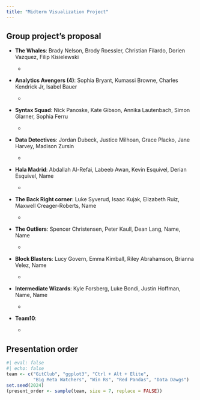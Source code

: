 ```yaml
---
title: "Midterm Visualization Project"
---
```


## Group project's proposal

-   [**The Whales**]{.blue}: Brady Nelson, Brody Roessler, Christian Filardo, Dorien Vazquez, Filip Kisielewski

    -   

-   [**Analytics Avengers (4)**]{.blue}: Sophia Bryant, Kumassi Browne, Charles Kendrick Jr, Isabel Bauer

    -   

-   [**Syntax Squad**]{.blue}: Nick Panoske, Kate Gibson, Annika Lautenbach, Simon Glarner, Sophia Ferru

    -   

-   [**Data Detectives**]{.blue}: Jordan Dubeck, Justice Milhoan, Grace Placko, Jane Harvey, Madison Zursin

    -   

-   [**Hala Madrid**]{.blue}: Abdallah Al-Refai, Labeeb Awan, Kevin Esquivel, Derian Esquivel, [Name]{.blue}

    -   

-   [**The Back Right corner**]{.blue}: Luke Syverud, Isaac Kujak, Elizabeth Ruiz, Maxwell Creager-Roberts, [Name]{.blue}

    -   

-   [**The Outliers**]{.blue}: Spencer Christensen, Peter Kaull, Dean Lang, [Name]{.blue}, [Name]{.blue}

    -   

-   [**Block Blasters**]{.blue}: Lucy Govern, Emma Kimball, Riley Abrahamson, Brianna Velez, [Name]{.blue}

    -   

-   [**Intermediate Wizards**]{.blue}: Kyle Forsberg, Luke Bondi, Justin Hoffman, [Name]{.blue}, [Name]{.blue}

    -   

-   **Team10**:

    -   

## Presentation order

```r
#| eval: false
#| echo: false
team <- c("GitClub", "ggplot3", "Ctrl + Alt + Elite", 
          "Big Meta Watchers", "Win Rs", "Red Pandas", "Data Dawgs")
set.seed(2024)
(present_order <- sample(team, size = 7, replace = FALSE))
```
